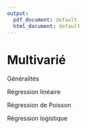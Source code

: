 ```yaml
---
output:
  pdf_document: default
  html_document: default
---
```



# Multivarié

Généralités

Régression linéaire

Régression de Poisson

Régression logistique

